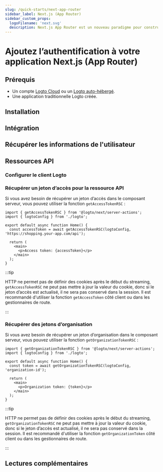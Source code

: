 ```yaml
---
slug: /quick-starts/next-app-router
sidebar_label: Next.js (App Router)
sidebar_custom_props:
  logoFilename: 'next.svg'
  description: Next.js App Router est un nouveau paradigme pour construire des applications en utilisant les dernières fonctionnalités de React.
---
```




# Ajoutez l’authentification à votre application Next.js (App Router)

<GuideTip />

## Prérequis

- Un compte [Logto Cloud](https://cloud.logto.io) ou un [Logto auto-hébergé](/introduction/set-up-logto-oss).
- Une application traditionnelle Logto créée.

## Installation

<Installation />

## Intégration

<Integration />

## Récupérer les informations de l'utilisateur

<GetUserInformation />

## Ressources API

<ApiResourcesDescription />

### Configurer le client Logto

<ConfigApiResources />

### Récupérer un jeton d’accès pour la ressource API

<FetchAccessTokenForApiResources />

Si vous avez besoin de récupérer un jeton d’accès dans le composant serveur, vous pouvez utiliser la fonction `getAccessTokenRSC` :

```tsx title="app/page.tsx"
import { getAccessTokenRSC } from '@logto/next/server-actions';
import { logtoConfig } from './logto';

export default async function Home() {
  const accessToken = await getAccessTokenRSC(logtoConfig, 'https://shopping.your-app.com/api');

  return (
    <main>
      <p>Access token: {accessToken}</p>
    </main>
  );
}
```

:::tip

HTTP ne permet pas de définir des cookies après le début du streaming, `getAccessTokenRSC` ne peut pas mettre à jour la valeur du cookie, donc si le jeton d’accès est actualisé, il ne sera pas conservé dans la session. Il est recommandé d'utiliser la fonction `getAccessToken` côté client ou dans les gestionnaires de route.

:::

### Récupérer des jetons d’organisation

<FetchOrganizationTokenForUser />

Si vous avez besoin de récupérer un jeton d’organisation dans le composant serveur, vous pouvez utiliser la fonction `getOrganizationTokenRSC` :

```tsx title="app/page.tsx"
import { getOrganizationTokenRSC } from '@logto/next/server-actions';
import { logtoConfig } from './logto';

export default async function Home() {
  const token = await getOrganizationTokenRSC(logtoConfig, 'organization-id');

  return (
    <main>
      <p>Organization token: {token}</p>
    </main>
  );
}
```

:::tip

HTTP ne permet pas de définir des cookies après le début du streaming, `getOrganizationTokenRSC` ne peut pas mettre à jour la valeur du cookie, donc si le jeton d’accès est actualisé, il ne sera pas conservé dans la session. Il est recommandé d'utiliser la fonction `getOrganizationToken` côté client ou dans les gestionnaires de route.

:::

## Lectures complémentaires

<FurtherReadings />
